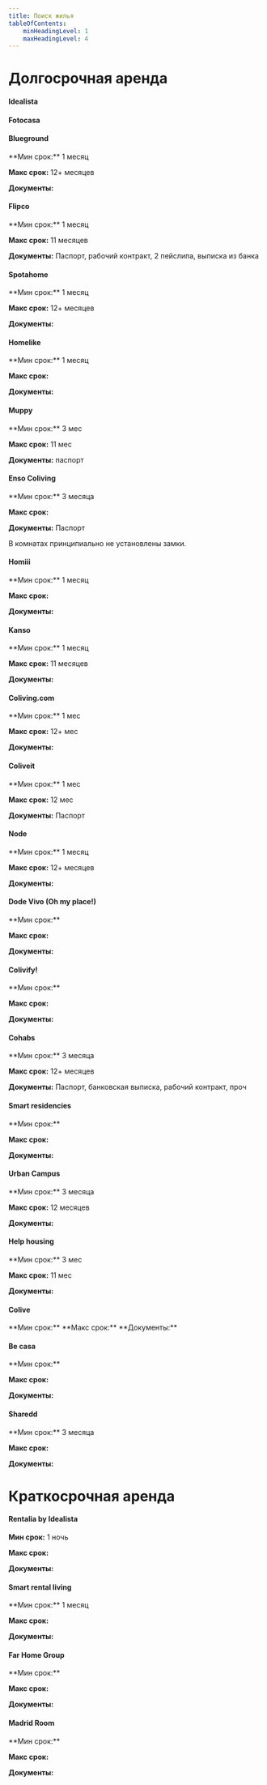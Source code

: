 ```yaml
---
title: Поиск жилья
tableOfContents:
    minHeadingLevel: 1
    maxHeadingLevel: 4
---
```




# Долгосрочная аренда

#### Idealista
<Badge text="Квартира" variant="success" size="small" />
<Badge text="Комната" variant="tip" size="small" />
<Badge text="Pet-friendly" variant="caution" size="small" />
<LinkCard title="Idealista" description="Основная доска объявлений для любого жилья" href="https://www.idealista.com/" />


#### Fotocasa
<Badge text="Квартира" variant="success" size="small" />
<Badge text="Комната" variant="tip" size="small" />
<Badge text="Pet-friendly" variant="caution" size="small" />
<LinkCard title="Fotocasa" description="Вторая доска объявлений" href="https://www.fotocasa.es/" />


#### Blueground
<Badge text="Квартира" variant="success" size="small" />
<Badge text="Pet-friendly" variant="caution" size="small" />
**Мин срок:** 1 месяц

**Макс срок:** 12+ месяцев

**Документы:**

<LinkCard title="Blueground" description="Квартиры под управлением сервиса, красивые, дорогие" href="https://www.theblueground.com/furnished-apartments-madrid-spain" target="_blank" />


#### Flipco
<Badge text="Коливинг" variant="note" size="small" />
<Badge text="Квартира" variant="success" size="small" />
**Мин срок:** 1 месяц

**Макс срок:** 11 месяцев

**Документы:** Паспорт, рабочий контракт, 2 пейслипа, выписка из банка

<LinkCard title="Flipco" description="Коливинг и коворкинг в Тетуане" href="https://flipcoliving.com/" target="_blank"  />


#### Spotahome
<Badge text="Квартира" variant="success" size="small" />
<Badge text="Комната" variant="tip" size="small" />
<Badge text="Pet-friendly" variant="caution" size="small" />
**Мин срок:** 1 месяц

**Макс срок:** 12+ месяцев

**Документы:** 

<LinkCard title="Spotahome" description="" href="https://www.spotahome.com/s/madrid--spain" target="_blank"  />


#### Homelike
<Badge text="Pet-friendly" variant="caution" size="small" />
**Мин срок:** 1 месяц

**Макс срок:** 

**Документы:** 

<LinkCard title="Homelike" description="" href="https://www.thehomelike.com/" target="_blank"  />


#### Muppy
<Badge text="Коливинг" variant="note" size="small" />
**Мин срок:** 3 мес

**Макс срок:** 11 мес

**Документы:** паспорт

<LinkCard title="Muppy" description="Коливинг с уборкой и групповыми мероприятиями" href="https://www.muppy.com/en?city=all" target="_blank"  />


#### Enso Coliving
<Badge text="Коливинг" variant="note" size="small" />
**Мин срок:** 3 месяца

**Макс срок:** 

**Документы:** Паспорт

<Aside type="caution" title="Note">В комнатах принципиально не установлены замки.</Aside>
<LinkCard title="Enso Coliving" description="Коливинг" href="https://ensocoliving.com/" target="_blank"  />


#### Homiii
<Badge text="Коливинг" variant="note" size="small" />
**Мин срок:** 1 месяц

**Макс срок:** 

**Документы:** 

<LinkCard title="Homiii" description="Коливинг для молодых профессионалов 18-33 лет" href="https://homiii.com/" target="_blank"  />


#### Kanso
<Badge text="Коливинг" variant="note" size="small" />
**Мин срок:** 1 месяц

**Макс срок:** 11 месяцев

**Документы:** 

<LinkCard title="Kanso coliving" description="Коливинг, комнаты, мероприятия" href="https://kansocoliving.com/" target="_blank"  />


#### Coliving.com
<Badge text="Коливинг" variant="note" size="small" />
**Мин срок:** 1 мес

**Макс срок:** 12+ мес

**Документы:** 

<LinkCard title="Coliving.com" description="Коливинг и комьюнити" href="https://coliving.com/" target="_blank"  />

#### Coliveit
<Badge text="Коливинг" variant="note" size="small" />
**Мин срок:** 1 мес

**Макс срок:** 12 мес

**Документы:** Паспорт
<LinkCard title="Coliveit" description="Коливинг и комьюнити" href="https://www.coliveit.com/en/" target="_blank"  />


#### Node
<Badge text="Коливинг" variant="note" size="small" />
<Badge text="Pet-friendly" variant="caution" size="small" />
**Мин срок:** 1 месяц

**Макс срок:** 12+ месяцев

**Документы:** 
<LinkCard title="" description="" href="https://node-living.com/es/coliving/madrid/" target="_blank"  />

#### Dode Vivo (Oh my place!)
<Badge text="Коливинг" variant="note" size="small" />
<Badge text="Квартира" variant="success" size="small" />
**Мин срок:** 

**Макс срок:** 

**Документы:** 
<LinkCard title="Dode Vivo" description="Коливинг" href="https://www.dovevivo.com/en/" target="_blank"  />

#### Colivify!
<Badge text="Коливинг" variant="note" size="small" />
**Мин срок:** 

**Макс срок:** 

**Документы:** 
<LinkCard title="Colivify!" description="Лухари коливинг для студентов 18-27 лет" href="https://www.colivify.com/" target="_blank"  />


#### Cohabs
<Badge text="Коливинг" variant="note" size="small" />
**Мин срок:** 3 месяца

**Макс срок:** 12+ месяцев

**Документы:** Паспорт, банковская выписка, рабочий контракт, проч
<LinkCard title="Cohabs" description="Коливинг и комьюнити" href="https://cohabs.com/cities/madrid" target="_blank"  />


#### Smart residencies
<Badge text="Коливинг" variant="note" size="small" />
**Мин срок:** 

**Макс срок:** 

**Документы:** 
<LinkCard title="Smart residencies" description="Студенческая резиденция" href="https://smartresidences.es/coliving-madrid/" target="_blank"  />


#### Urban Campus
<Badge text="Коливинг" variant="note" size="small" />
<Badge text="Квартира" variant="success" size="small" />
<Badge text="Комната" variant="tip" size="small" />
**Мин срок:** 3 месяца

**Макс срок:** 12 месяцев

**Документы:** 
<LinkCard title="Urban Campus" description="Коливинг+коворкинг+комьюнити+бассейн. Студентов не берут, несмотря на название." 
    href="https://urbancampus.com/es/coliving-spaces/mellado-madrid-coliving/" target="_blank"  />


#### Help housing
<Badge text="Коливинг" variant="note" size="small" />
<Badge text="Квартира" variant="success" size="small" />
<Badge text="Комната" variant="tip" size="small" />
**Мин срок:** 3 мес

**Макс срок:** 11 мес

**Документы:** 
<LinkCard title="Help housing" description="Комнаты, квартиры, коливинг" href="https://helphousing.com/" target="_blank"  />

#### Colive
<Badge text="Комната" variant="tip" size="small" />
<LinkCard title="Colive" description="Комнаты для студентов и молодых профессионалов от 18 до 35 лет" href="https://colive.es/" target="_blank"  />
**Мин срок:** 
**Макс срок:** 
**Документы:** 


#### Be casa
<Badge text="Коливинг" variant="note" size="small" />
<Badge text="Квартира" variant="success" size="small" />
<Badge text="Pet-friendly" variant="caution" size="small" />
**Мин срок:** 

**Макс срок:** 

**Документы:** 
<LinkCard title="Be casa" description="Апартаменты с бассейнами в Подмадридье" href="https://www.becasaapartments.com/es/inicio" target="_blank"  />


#### Sharedd
<Badge text="Комната" variant="tip" size="small" />
**Мин срок:** 3 месяца

**Макс срок:** 

**Документы:** 
<LinkCard title="Sharedd" description="" href="https://sharedd.co/madrid-coliving-accommodation/" target="_blank"  />


# Краткосрочная аренда


#### Rentalia by Idealista
**Мин срок:** 1 ночь

**Макс срок:** 

**Документы:** 
<LinkCard title="Rentalia" description="Отпускное жилье" href="https://www.rentalia.com/" target="_blank"  />


#### Smart rental living
<Badge text="Комната" variant="tip" size="small" />
**Мин срок:** 1 месяц

**Макс срок:** 

**Документы:** 
<LinkCard title="Smart rental living" description="" href="https://www.smartrentalliving.com/en/home-en/" target="_blank"  />


#### Far Home Group
<Badge text="Комната" variant="tip" size="small" />
**Мин срок:** 

**Макс срок:** 

**Документы:** 
<LinkCard title="Far Home Group" description="Хостелы, апартаменты, коливинги, коворкинги" href="https://farhomehostels.com/" target="_blank"  />


#### Madrid Room
<Badge text="Комната" variant="tip" size="small" />
**Мин срок:** 

**Макс срок:** 

**Документы:** 
<LinkCard title="Madrid Room" description="Доска объявлений для съемных комнат" href="https://madridroom.com/" target="_blank"  />
